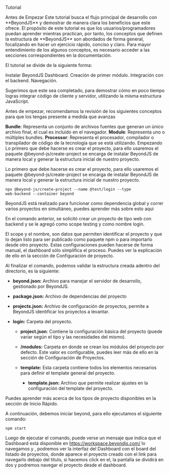
<PreTitle>Tutorial</PreTitle>
<Title>Proyecto Web</Title>
<SubTitle>Antes de Empezar</SubTitle>
Este tutorial busca el flujo principal de desarrollo con **BeyondJS** y demostrar de manera clara los beneficios que este ofrece. El propósito de este tutorial es que los usuarios/programadores puedan aprender mientras practican, por tanto, los conceptos que definen la estructura
de **BeyondJS** son abordados de forma general, focalizando en hacer un ejercicio rápido, conciso y claro. Para mayor entendimiento de los algunos conceptos, es necesario acceder a las secciones correspondientes en la documentación.

El tutorial se divide de la siguiente forma:

Instalar BeyondJS
Dashboard.
Creación de primer módulo.
Integración con el backend.
Navegación.

Sugerimos que este sea completado, para demostrar cómo en poco tiempo logras integrar código de cliente y servidor, utilizando la misma estructura JavaScript.

Antes de empezar, recomendamos la revisión de los siguientes conceptos para que los tengas presente a medida que avanzas

**Bundle**: Representa un conjunto de archivos fuentes que generan un único archivo final, el cual es incluido en el navegador.
**Module**: Representa uno o múltiples bundles.
**Processor**: Representa el procesador, compilador o transpilador de código de la tecnología que se está utilizando. Empezando Lo primero que debe hacerse es crear el proyecto, para ello usaremos el paquete @beyond-js/create-project se encarga de instalar BeyondJS
de manera local y generar la estructura inicial de nuestro proyecto.

<Title>Empezando</Title>

Lo primero que debe hacerse es crear el proyecto, para ello usaremos el paquete <InlineCode>@beyond-js/create-project</InlineCode> se encarga de instalar BeyondJS de manera local y generar la estructura inicial de nuestro proyecto.

<Code>npx @beyond-js/create-project --name @test/login --type web-backend --container beyond</Code>

BeyondJS está realizado para funcionar como dependencia global y correr varios proyectos en simultáneo, puedes aprender más sobre esto <Link to="/docs/quick-start">aqui</Link>

En el comando anterior, se solicitó crear un proyecto de tipo web con backend y se le agregó como scope <InlineCode>testing</InlineCode> y como nombre <InlineCode>login</InlineCode>.

El scope y el nombre, son datos que permiten identificar el proyecto y que lo dejan listo para ser publicado como paquete npm o para importarlo desde otro proyecto. Estas configuraciones pueden hacerse de forma manual, el dashboard sólo simplifica el proceso. Puedes ver la explicación de ello en <Link to="/project/config">la sección de Configuración de proyecto.</Link>

Al finalizar el comando, podemos validar la estructura creada adentro del directorio, es la siguiente:

-   **beyond.json:** Archivo para manejar el servidor de desarrollo, gestionado por BeyondJS.
-   **package.json:** Archivo de dependencias del proyecto
-   **projects.json:** Archivo de configuración de proyectos, permite a BeyondJS identificar los proyectos a levantar.
-   **login:** Carpeta del proyecto.

    -   **project.json**: Contiene la configuración básica del proyecto (puede variar según el tipo y las necesidades del mismo).
    -   **/modules:** Carpeta en donde se crean los módulos del proyecto por defecto. Este valor es configurable, puedes leer más de ello en la sección de <Link to="/docs/projects/json">Configuración de Proyectos.</Link>
    -   **template:** Esta carpeta contiene todos los elementos necesarios para definir el template general del proyecto.

        -   **template.json:** Archivo que permite realizar ajustes en la configuración del template del proyecto.

Puedes aprender más acerca de los tipos de proyecto disponibles en la sección de <Link to="/docs/quick-start">Inicio Rápido.</Link>

A continuación, debemos iniciar beyond, para ello ejecutamos el siguiente comando:

<Code>npm start</Code>

Luego de ejecutar el comando, puede verse un mensaje que indica que el Dashboard está disponible en <ELink to="https://workspace.beyondjs.com/">https://workspace.beyondjs.com/</ELink> lo navegamos y , podremos ver la interfaz del Dashboard con el board del listado de proyectos, donde aparece el proyecto creado con el link para navegarlo debajo del titulo, si hacemos click en el, la pantalla se dividirá en dos y podremos navegar el proyecto desde el dashboard.
